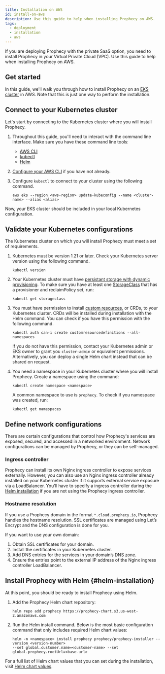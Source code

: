 ```yaml
---
title: Installation on AWS
id: install-on-aws
description: Use this guide to help when installing Prophecy on AWS.
tags:
  - deployment
  - installation
  - aws
---
```



If you are deploying Prophecy with the private SaaS option, you need to install Prophecy in your Virtual Private Cloud (VPC). Use this guide to help when installing Prophecy on AWS.

<TOCInline toc={toc} maxHeadingLevel={2} />

## Get started

In this guide, we'll walk you through how to install Prophecy on an [EKS cluster](https://aws.amazon.com/eks/) in AWS. Note that this is just one way to perform the installation.

## Connect to your Kubernetes cluster

Let's start by connecting to the Kubernetes cluster where you will install Prophecy.

1. Throughout this guide, you'll need to interact with the command line interface. Make sure you have these command line tools:

   - [AWS CLI](https://docs.aws.amazon.com/cli/latest/userguide/getting-started-install.html)
   - [kubectl](https://kubernetes.io/docs/tasks/tools/)
   - [Helm](https://helm.sh/docs/intro/install/)

2. [Configure your AWS CLI](https://docs.aws.amazon.com/cli/latest/reference/configure/) if you have not already.
3. Configure `kubectl` to connect to your cluster using the following command.

   ```
   aws eks --region <aws-region> update-kubeconfig --name <cluster-name> --alias <alias>
   ```

Now, your EKS cluster should be included in your local Kubernetes configuration.

## Validate your Kubernetes configurations

The Kubernetes cluster on which you will install Prophecy must meet a set of requirements.

1. Kubernetes must be version 1.21 or later. Check your Kubernetes server version using the following command.

   ```
   kubectl version
   ```

2. Your Kubernetes cluster must have [persistant storage with dynamic provisioning](https://kubernetes.io/docs/concepts/storage/persistent-volumes/). To make sure you have at least one [StorageClass](https://kubernetes.io/docs/concepts/storage/storage-classes/) that has a provisioner and reclaimPolicy set, run:

   ```
   kubectl get storageclass
   ```

3. You must have permission to install [custom resources](https://kubernetes.io/docs/concepts/extend-kubernetes/api-extension/custom-resources/), or CRDs, to your Kubernetes cluster. CRDs will be installed during installation with the Helm command. You can check if you have this permission with the following command.

   ```
   kubectl auth can-i create customresourcedefinitions --all-namespaces
   ```

   If you do not have this permission, contact your Kubernetes admin or EKS owner to grant you `cluster-admin` or equivalent permissions. Alternatively, you can deploy a single Helm chart instead that can be shared on request.

4. You need a namespace in your Kubernetes cluster where you will install Prophecy. Create a namespace using the command:

   ```
   kubectl create namespace <namespace>
   ```

   A common namespace to use is `prophecy`. To check if you namespace was created, run:

   ```
   kubectl get namespaces
   ```

## Define network configurations

There are certain configurations that control how Prophecy's services are exposed, secured, and accessed in a networked environment. Network configurations can be managed by Prophecy, or they can be self-managed.

### Ingress controller

Prophecy can install its own Nginx ingress controller to expose services externally. However, you can also use an Nginx ingress controller already installed on your Kubernetes cluster if it supports external service exposure via a LoadBalancer. You'll have to specify a ingress controller during the [Helm installation](#helm-installation) if you are not using the Prophecy ingress controller.

### Hostname resolution

If you use a Prophecy domain in the format `*.cloud.prophecy.io`, Prophecy handles the hostname resolution. SSL certificates are managed using Let’s Encrypt and the DNS configuration is done for you.

If you want to use your own domain:

1. Obtain SSL certificates for your domain.
2. Install the certificates in your Kubernetes cluster.
3. Add DNS entries for the services in your domain’s DNS zone.
4. Ensure the entries point to the external IP address of the Nginx ingress controller LoadBalancer.

## Install Prophecy with Helm {#helm-installation}

At this point, you should be ready to install Prophecy using Helm.

1. Add the Prophecy Helm chart repository:

   ```
   helm repo add prophecy https://prophecy-chart.s3.us-west-2.amazonaws.com
   ```

2. Run the Helm install command. Below is the most basic configuration command that only includes required Helm chart values:

   ```
   helm -n <namespace> install prophecy prophecy/prophecy-installer --version <version-number>
   --set global.customer.name=<customer-name> --set global.prophecy.rootUrl=<base-url>
   ```

For a full list of Helm chart values that you can set during the installation, visit [Helm chart values](installation-helm.mdx#helm-chart-values).
